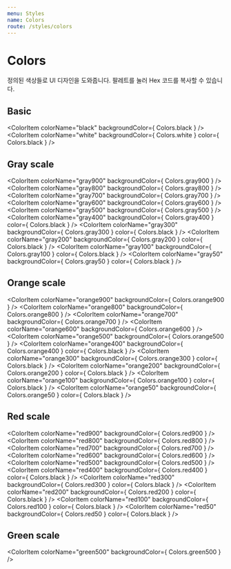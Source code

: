 ```yaml
---
menu: Styles
name: Colors
route: /styles/colors
---
```



# Colors

정의된 색상들로 UI 디자인을 도와줍니다. 팔레트를 눌러 Hex 코드를 복사할 수 있습니다.

## Basic

<ColorItem
  colorName="black"
  backgroundColor={ Colors.black }
/>
<ColorItem
  colorName="white"
  backgroundColor={ Colors.white }
  color={ Colors.black }
/>

## Gray scale

<ColorItem
  colorName="gray900"
  backgroundColor={ Colors.gray900 }
/>
<ColorItem
  colorName="gray800"
  backgroundColor={ Colors.gray800 }
/>
<ColorItem
  colorName="gray700"
  backgroundColor={ Colors.gray700 }
/>
<ColorItem
  colorName="gray600"
  backgroundColor={ Colors.gray600 }
/>
<ColorItem
  colorName="gray500"
  backgroundColor={ Colors.gray500 }
/>
<ColorItem
  colorName="gray400"
  backgroundColor={ Colors.gray400 }
  color={ Colors.black }
/>
<ColorItem
  colorName="gray300"
  backgroundColor={ Colors.gray300 }
  color={ Colors.black }
/>
<ColorItem
  colorName="gray200"
  backgroundColor={ Colors.gray200 }
  color={ Colors.black }
/>
<ColorItem
  colorName="gray100"
  backgroundColor={ Colors.gray100 }
  color={ Colors.black }
/>
<ColorItem
  colorName="gray50"
  backgroundColor={ Colors.gray50 }
  color={ Colors.black }
/>

## Orange scale

<ColorItem
  colorName="orange900"
  backgroundColor={ Colors.orange900 }
/>
<ColorItem
  colorName="orange800"
  backgroundColor={ Colors.orange800 }
/>
<ColorItem
  colorName="orange700"
  backgroundColor={ Colors.orange700 }
/>
<ColorItem
  colorName="orange600"
  backgroundColor={ Colors.orange600 }
/>
<ColorItem
  colorName="orange500"
  backgroundColor={ Colors.orange500 }
/>
<ColorItem
  colorName="orange400"
  backgroundColor={ Colors.orange400 }
  color={ Colors.black }
/>
<ColorItem
  colorName="orange300"
  backgroundColor={ Colors.orange300 }
  color={ Colors.black }
/>
<ColorItem
  colorName="orange200"
  backgroundColor={ Colors.orange200 }
  color={ Colors.black }
/>
<ColorItem
  colorName="orange100"
  backgroundColor={ Colors.orange100 }
  color={ Colors.black }
/>
<ColorItem
  colorName="orange50"
  backgroundColor={ Colors.orange50 }
  color={ Colors.black }
/>

## Red scale

<ColorItem
  colorName="red900"
  backgroundColor={ Colors.red900 }
/>
<ColorItem
  colorName="red800"
  backgroundColor={ Colors.red800 }
/>
<ColorItem
  colorName="red700"
  backgroundColor={ Colors.red700 }
/>
<ColorItem
  colorName="red600"
  backgroundColor={ Colors.red600 }
/>
<ColorItem
  colorName="red500"
  backgroundColor={ Colors.red500 }
/>
<ColorItem
  colorName="red400"
  backgroundColor={ Colors.red400 }
  color={ Colors.black }
/>
<ColorItem
  colorName="red300"
  backgroundColor={ Colors.red300 }
  color={ Colors.black }
/>
<ColorItem
  colorName="red200"
  backgroundColor={ Colors.red200 }
  color={ Colors.black }
/>
<ColorItem
  colorName="red100"
  backgroundColor={ Colors.red100 }
  color={ Colors.black }
/>
<ColorItem
  colorName="red50"
  backgroundColor={ Colors.red50 }
  color={ Colors.black }
/>

## Green scale

<ColorItem
  colorName="green500"
  backgroundColor={ Colors.green500 }
/>
